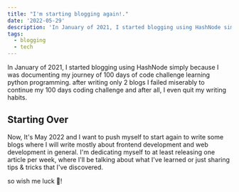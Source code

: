 ```yaml
---
title: "I'm starting blogging again!."
date: '2022-05-29'
description: 'In January of 2021, I started blogging using HashNode simply because I was documenting my journey of 100 days...'
tags:
  - blogging
  - tech
---
```


In January of 2021, I started blogging using HashNode simply because I was documenting my journey of 100 days of code challenge learning python programming. after writing only 2 blogs I failed miserably to continue my 100 days coding challenge and after all, I even quit my writing habits.

## Starting Over

Now, It's May 2022 and I want to push myself to start again to write some blogs where I will write mostly about frontend development and web development in general. I'm dedicating myself to at least releasing one article per week, where I'll be talking about what I've learned or just sharing tips & tricks that I've discovered.

so wish me luck 🤗!
